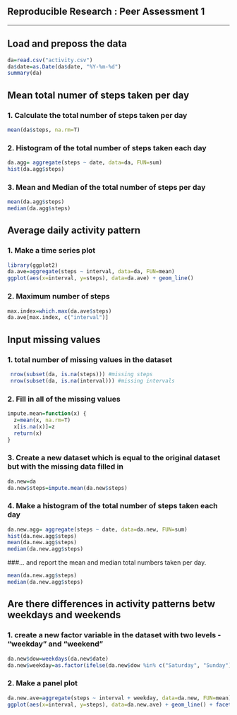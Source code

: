 Reproducible Research : Peer Assessment 1
---------------------------------------------------------------------
---------------------------------------------------------------------

## Load and preposs the data

```r
da=read.csv("activity.csv")
da$date=as.Date(da$date, "%Y-%m-%d")
summary(da)

```


## Mean total numer of steps taken per day
### 1. Calculate the total number of steps taken per day
``` r
mean(da$steps, na.rm=T)

```

### 2. Histogram of the total number of steps taken each day
``` r
da.agg= aggregate(steps ~ date, data=da, FUN=sum)
hist(da.agg$steps)
```

### 3. Mean and Median of the total number of steps per day
``` r
mean(da.agg$steps)
median(da.agg$steps)
```



## Average daily activity pattern
### 1. Make a time series plot
```r
library(ggplot2)
da.ave=aggregate(steps ~ interval, data=da, FUN=mean)
ggplot(aes(x=interval, y=steps), data=da.ave) + geom_line()
```

### 2. Maximum number of steps
``` r
max.index=which.max(da.ave$steps)
da.ave[max.index, c("interval")]
```

## Input missing values
### 1. total number of missing values in the dataset
```r
 nrow(subset(da, is.na(steps))) #missing steps
 nrow(subset(da, is.na(interval))) #missing intervals
```
### 2. Fill in all of the missing values
```r
impute.mean=function(x) {
  z=mean(x, na.rm=T)
  x[is.na(x)]=z
  return(x)
}

```

### 3. Create a new dataset which is equal to the original dataset but with the missing data filled in
```r
da.new=da
da.new$steps=impute.mean(da.new$steps)
```

### 4. Make a histogram of the total number of steps taken each day 
```r
da.new.agg= aggregate(steps ~ date, data=da.new, FUN=sum)
hist(da.new.agg$steps)
mean(da.new.agg$steps)
median(da.new.agg$steps)
```

###... and report the mean and median total numbers taken per day.
```r
mean(da.new.agg$steps)
median(da.new.agg$steps)
```

## Are there differences in activity patterns betw weekdays and weekends
### 1. create a new factor variable in the dataset with two levels - "weekday" and "weekend"
```r
da.new$dow=weekdays(da.new$date)
da.new$weekday=as.factor(ifelse(da.new$dow %in% c("Saturday", "Sunday"), "weekend", "weekday"))
```

### 2. Make a panel plot
```r

da.new.ave=aggregate(steps ~ interval + weekday, data=da.new, FUN=mean)
ggplot(aes(x=interval, y=steps), data=da.new.ave) + geom_line() + facet_grid(weekday ~ .)

```